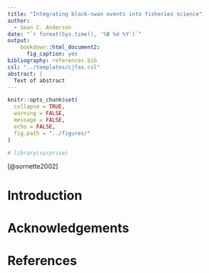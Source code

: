 ```yaml
---
title: "Integrating black-swan events into fisheries science"
author:
  - Sean C. Anderson
date: "`r format(Sys.time(), '%B %d %Y')`"
output: 
    bookdown::html_document2:
      fig_caption: yes
bibliography: references.bib
csl: "../templates/cjfas.csl"
abstract: |
  Text of abstract
---
```


```r
knitr::opts_chunk$set(
  collapse = TRUE,
  warning = FALSE,
  message = FALSE,
  echo = FALSE,
  fig.path = "../figures/"
)

# library(surprise)
```

[@sornette2002]

# Introduction

# Acknowledgements

# References 

<div id="refs"></div>
